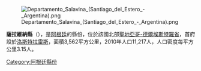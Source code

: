 [[Image:Departamento_Salavina_(Santiago_del_Estero_-_Argentina).png|right]]

{{Coord|28|59|6|S|63|27|2|W|display=title}}

'''薩拉維納縣'''（{{lang-es|Departamento Salavina}}），是[[阿根廷|阿根廷]]的縣份，位於該國北部[[聖地亞哥-德爾埃斯特羅省|聖地亞哥-德爾埃斯特羅省]]，首府設於[[洛斯特拉雷斯|洛斯特拉雷斯]]，面積3,562平方公里，2010年人口11,217人，人口密度每平方公里3.15人。

{{Argentina-geo-stub}}
[[Category:阿根廷縣份|Category:阿根廷縣份]]